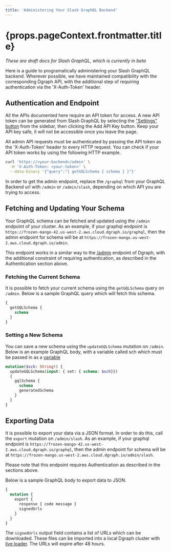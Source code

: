 ```yaml
---
title: 'Administering Your Slash GraphQL Backend'
---
```

<h1>{props.pageContext.frontmatter.title}</h1>

*These are draft docs for Slash GraphQL, which is currently in beta*

Here is a guide to programatically administering your Slash GraphQL backend. Wherever possible, we have maintained compatibility with the corresponding Dgraph API, with the additional step of requiring authentication via the 'X-Auth-Token' header.

## Authentication and Endpoint

All the APIs documented here require an API token for access. A new API token can be generated from Slash GraphQL by selecting the ["Settings" button](https://slash.dgraph.io/_/settings) from the sidebar, then clicking the Add API Key button. Keep your API key safe, it will not be accessible once you leave the page.

All admin API requests must be authenticated by passing the API token as the 'X-Auth-Token' header to every HTTP request. You can check if your API token works by using the following HTTP example.

```sh
curl 'https://<your-backend>/admin' \
  -H 'X-Auth-Token: <your-token>' \
  --data-binary '{"query":"{ getGQLSchema { schema } }"}'
```

In order to get the admin endpoint, replace the `/graphql` from your GraphQL Backend url with `/admin` or `/admin/slash`, depending on which API you are trying to access.

## Fetching and Updating Your Schema

Your GraphQL schema can be fetched and updated using the `/admin` endpoint of your cluster. As an example, if your graphql endpoint is `https://frozen-mango-42.us-west-2.aws.cloud.dgraph.io/graphql`, then the admin endpoint for schema will be at `https://frozen-mango.us-west-2.aws.cloud.dgraph.io/admin`.

This endpoint works in a similar way to the [/admin](https://graphql.dgraph.io/doc/admin) endpoint of Dgraph, with the additional constraint of requiring authentication, as described in the Authentication section above.

### Fetching the Current Schema

It is possible to fetch your current schema using the `getGQLSchema` query on `/admin`. Below is a sample GraphQL query which will fetch this schema.
```graphql
{
  getGQLSchema {
    schema
  }
}
```

### Setting a New Schema

You can save a new schema using the `updateGQLSchema` mutation on `/admin`. Below is an example GraphQL body, with a variable called sch which must be passed in as a [variable](https://graphql.org/graphql-js/passing-arguments/)

```graphql
mutation($sch: String!) {
  updateGQLSchema(input: { set: { schema: $sch}})
  {
    gqlSchema {
      schema
      generatedSchema
    }
  }
}
```

## Exporting Data

It is possible to export your data via a JSON format. In order to do this, call the `export` mutation on `/admin/slash`. As an example, if your graphql endpoint is `https://frozen-mango-42.us-west-2.aws.cloud.dgraph.io/graphql`, then the admin endpoint for schema will be at `https://frozen-mango.us-west-2.aws.cloud.dgraph.io/admin/slash`.

Please note that this endpoint requires Authentication as described in the sections above.

Below is a sample GraphQL body to export data to JSON.

```graphql
{
  mutation {
    export {
      response { code message }
      signedUrls
    }
  }
}
```

The `signedUrls` output field contains a list of URLs which can be downloaded. These files can be imported into a local Dgraph cluster with [live loader](https://dgraph.io/docs/deploy/#live-loader). The URLs will expire after 48 hours.
